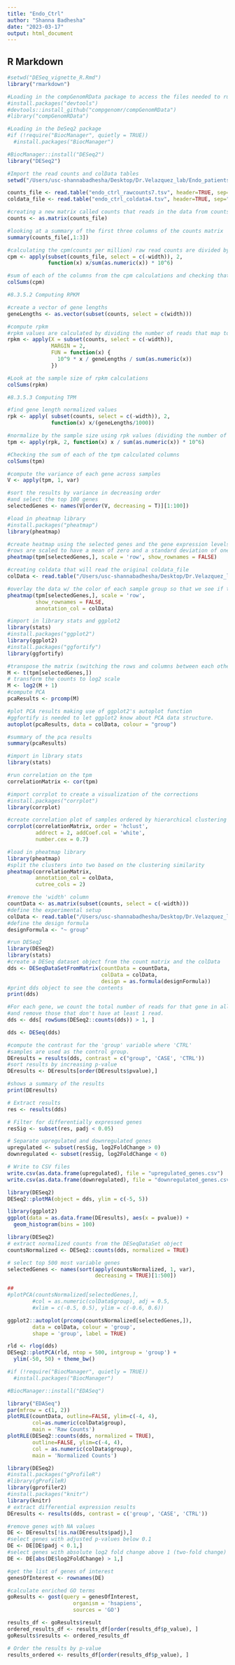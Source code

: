 ```yaml
---
title: "Endo_Ctrl"
author: "Shanna Badhesha"
date: "2023-03-17"
output: html_document
---
```


## R Markdown
```r
#setwd("DESeq_vignette_R.Rmd")
library("rmarkdown")
```

```r
#Loading in the compGenomRData package to access the files needed to run the analysis 
#install.packages("devtools")
#devtools::install_github("compgenomr/compGenomRData")
#library("compGenomRData")
```

```r
#Loading in the DeSeq2 package
#if (!require("BiocManager", quietly = TRUE))
  #install.packages("BiocManager")

#BiocManager::install("DESeq2")
library("DESeq2")
```

```r
#Import the read counts and colData tables 
setwd("/Users/usc-shannabadhesha/Desktop/Dr.Velazquez_lab/Endo_patients")

counts_file <- read.table("endo_ctrl_rawcounts7.tsv", header=TRUE, sep="\t", row.names=1)
coldata_file <- read.table("endo_ctrl_coldata4.tsv", header=TRUE, sep="\t", row.names=1)

```


```r
#creating a new matrix called counts that reads in the data from counts_file (raw RNA-seq counts data)
counts <- as.matrix(counts_file)

#looking at a summary of the first three columns of the counts matrix 
summary(counts_file[,1:3])
```

```r
#calculating the cpm(counts per million) raw read counts are divided by the library size and multiplied by one million
cpm <- apply(subset(counts_file, select = c(-width)), 2, 
             function(x) x/sum(as.numeric(x)) * 10^6)

#sum of each of the columns from the cpm calculations and checking that it equals 10^6 after normalization
colSums(cpm)
```

```r
#8.3.5.2 Computing RPKM

#create a vector of gene lengths 
geneLengths <- as.vector(subset(counts, select = c(width)))

#compute rpkm 
#rpkm values are calculated by dividing the number of reads that map to a gene by the length of the gene and the total number of reads in the experiment, and then normalizing this value to one million
rpkm <- apply(X = subset(counts, select = c(-width)),
              MARGIN = 2, 
              FUN = function(x) {
                10^9 * x / geneLengths / sum(as.numeric(x))
              })

#Look at the sample size of rpkm calculations
colSums(rpkm)
```

```r
#8.3.5.3 Computing TPM

#find gene length normalized values 
rpk <- apply( subset(counts, select = c(-width)), 2, 
              function(x) x/(geneLengths/1000))

#normalize by the sample size using rpk values (dividing the number of reads that map to a gene by the effective length of that gene (the length of the gene adjusted for sequencing bias) and the total number of reads in the experiment, and then normalizing this value to one million)
tpm <- apply(rpk, 2, function(x) x / sum(as.numeric(x)) * 10^6)

#Checking the sum of each of the tpm calculated columns
colSums(tpm)
```

```r
#compute the variance of each gene across samples
V <- apply(tpm, 1, var)

#sort the results by variance in decreasing order 
#and select the top 100 genes 
selectedGenes <- names(V[order(V, decreasing = T)][1:100])
```

```r
#load in pheatmap library
#install.packages("pheatmap")
library(pheatmap)
```

```r
#create heatmap using the selected genes and the gene expression levels calculated by tpm
#rows are scaled to have a mean of zero and a standard deviation of one and row names not displayed
pheatmap(tpm[selectedGenes,], scale = 'row', show_rownames = FALSE)

#creating coldata that will read the original coldata_file
colData <- read.table("/Users/usc-shannabadhesha/Desktop/Dr.Velazquez_lab/Endo_patients/endo_ctrl_coldata4.tsv", header = T, sep = '\t', row.names=1)

#overlay the data w/ the color of each sample group so that we see if there are samples that dont cluster properly together in their respective groups 
pheatmap(tpm[selectedGenes,], scale = 'row', 
         show_rownames = FALSE, 
         annotation_col = colData)
```

```r
#import in library stats and ggplot2
library(stats)
#install.packages("ggplot2")
library(ggplot2)
#install.packages("ggfortify")
library(ggfortify)

#transpose the matrix (switching the rows and columns between each other)
M <- t(tpm[selectedGenes,])
# transform the counts to log2 scale 
M <- log2(M + 1)
#compute PCA 
pcaResults <- prcomp(M)
```

```r
#plot PCA results making use of ggplot2's autoplot function
#ggfortify is needed to let ggplot2 know about PCA data structure. 
autoplot(pcaResults, data = colData, colour = "group")

#summary of the pca results
summary(pcaResults)
```

```r
#import in library stats
library(stats)

#run correlation on the tpm 
correlationMatrix <- cor(tpm)

#import corrplot to create a visualization of the corrections
#install.packages("corrplot")
library(corrplot)

#create correlation plot of samples ordered by hierarchical clustering
corrplot(correlationMatrix, order = 'hclust', 
         addrect = 2, addCoef.col = 'white', 
         number.cex = 0.7) 
```

```r
#load in pheatmap library
library(pheatmap)
#split the clusters into two based on the clustering similarity 
pheatmap(correlationMatrix,  
         annotation_col = colData, 
         cutree_cols = 2)
```

```r
#remove the 'width' column
countData <- as.matrix(subset(counts, select = c(-width)))
#define the experimental setup 
colData <- read.table("/Users/usc-shannabadhesha/Desktop/Dr.Velazquez_lab/Endo_patients/endo_ctrl_coldata4.tsv", header = T, sep = '\t', row.names=1)
#define the design formula
designFormula <- "~ group"
```

```r
#run DESeq2
library(DESeq2)
library(stats)
#create a DESeq dataset object from the count matrix and the colData 
dds <- DESeqDataSetFromMatrix(countData = countData, 
                              colData = colData, 
                              design = as.formula(designFormula))
#print dds object to see the contents
print(dds)
```

```r
#For each gene, we count the total number of reads for that gene in all samples 
#and remove those that don't have at least 1 read. 
dds <- dds[ rowSums(DESeq2::counts(dds)) > 1, ]

dds <- DESeq(dds)

#compute the contrast for the 'group' variable where 'CTRL' 
#samples are used as the control group. 
DEresults = results(dds, contrast = c("group", 'CASE', 'CTRL'))
#sort results by increasing p-value
DEresults <- DEresults[order(DEresults$pvalue),]

#shows a summary of the results
print(DEresults)
```
```r
# Extract results
res <- results(dds)

# Filter for differentially expressed genes
resSig <- subset(res, padj < 0.05)

# Separate upregulated and downregulated genes
upregulated <- subset(resSig, log2FoldChange > 0)
downregulated <- subset(resSig, log2FoldChange < 0)

# Write to CSV files
write.csv(as.data.frame(upregulated), file = "upregulated_genes.csv")
write.csv(as.data.frame(downregulated), file = "downregulated_genes.csv")
```



```r
library(DESeq2)
DESeq2::plotMA(object = dds, ylim = c(-5, 5))

library(ggplot2)
ggplot(data = as.data.frame(DEresults), aes(x = pvalue)) + 
  geom_histogram(bins = 100)
```

```r
library(DESeq2)
# extract normalized counts from the DESeqDataSet object
countsNormalized <- DESeq2::counts(dds, normalized = TRUE)

# select top 500 most variable genes
selectedGenes <- names(sort(apply(countsNormalized, 1, var), 
                            decreasing = TRUE)[1:500])

##
#plotPCA(countsNormalized[selectedGenes,], 
        #col = as.numeric(colData$group), adj = 0.5, 
        #xlim = c(-0.5, 0.5), ylim = c(-0.6, 0.6))

ggplot2::autoplot(prcomp(countsNormalized[selectedGenes,]), 
        data = colData, colour = 'group', 
        shape = 'group', label = TRUE)
```

```r
rld <- rlog(dds)
DESeq2::plotPCA(rld, ntop = 500, intgroup = 'group') + 
  ylim(-50, 50) + theme_bw()
```
```r
#if (!require("BiocManager", quietly = TRUE))
  #install.packages("BiocManager")

#BiocManager::install("EDASeq")

```

```r
library("EDASeq")
par(mfrow = c(1, 2))
plotRLE(countData, outline=FALSE, ylim=c(-4, 4), 
        col=as.numeric(colData$group), 
        main = 'Raw Counts')
plotRLE(DESeq2::counts(dds, normalized = TRUE), 
        outline=FALSE, ylim=c(-4, 4), 
        col = as.numeric(colData$group), 
        main = 'Normalized Counts')
```

```r
library(DESeq2)
#install.packages("gProfileR")
#library(gProfileR)
library(gprofiler2)
#install.packages("knitr")
library(knitr)
# extract differential expression results
DEresults <- results(dds, contrast = c('group', 'CASE', 'CTRL'))

#remove genes with NA values 
DE <- DEresults[!is.na(DEresults$padj),]
#select genes with adjusted p-values below 0.1
DE <- DE[DE$padj < 0.1,]
#select genes with absolute log2 fold change above 1 (two-fold change)
DE <- DE[abs(DE$log2FoldChange) > 1,]

#get the list of genes of interest
genesOfInterest <- rownames(DE)

#calculate enriched GO terms
goResults <- gost(query = genesOfInterest, 
                     organism = 'hsapiens', 
                     sources = 'GO')
```

```r
results_df <- goResults$result
ordered_results_df <- results_df[order(results_df$p_value), ]
goResults$results <- ordered_results_df
```

```r
# Order the results by p-value
results_ordered <- results_df[order(results_df$p_value), ]
```





